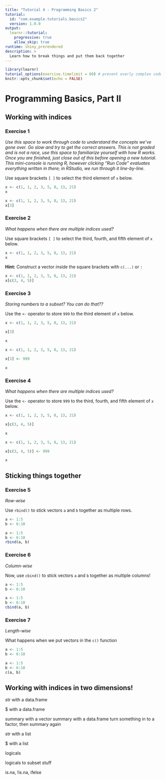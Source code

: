 ```yaml
---
title: "Tutorial 4 - Programming Basics 2"
tutorial:
  id: "com.example.tutorials.basics2"
  version: 1.0.0
output: 
  learnr::tutorial:
    progressive: true
    allow_skip: true
runtime: shiny_prerendered
description: >
  Learn how to break things and put them back together
---
```


```r
library(learnr)
tutorial_options(exercise.timelimit = 60) # prevent overly complex code from running
knitr::opts_chunk$set(echo = FALSE)
```

# Programming Basics, Part II

## Working with indices 

### Exercise 1 {data-allow-skip=TRUE}

*Use this space to work through code to understand the concepts we've gone over. Go slow and try to get the correct answers. This is not graded and is not a race, use this space to familiarize yourself with how R works. Once you are finished, just close out of this before opening a new tutorial.*
*This mini-console is running R, however clicking "Run Code" evaluates everything written in there; in RStudio, we run through it line-by-line.*

Use square brackets `[ ]` to select the third element of `x` below.

```r
x <- c(1, 1, 2, 3, 5, 8, 13, 21)
x
```

```r
x <- c(1, 1, 2, 3, 5, 8, 13, 21)
x[3]
```

### Exercise 2 {data-allow-skip=TRUE}

*What happens when there are multiple indices used?*

Use square brackets `[ ]` to select the third, fourth, and fifth element of `x` below.

```r
x <- c(1, 1, 2, 3, 5, 8, 13, 21)
x
```

<div id="x2-hint">
**Hint:** Construct a vector _inside_ the square brackets with `c(...)` or `:`
</div>

```r
x <- c(1, 1, 2, 3, 5, 8, 13, 21)
x[c(3, 4, 5)]
```

### Exercise 3 {data-allow-skip=TRUE}

*Storing numbers to a subset?  You can do that??*

Use the `<-` operator to store `999` to the third element of `x` below.

```r
x <- c(1, 1, 2, 3, 5, 8, 13, 21)

x[3]

x
```

```r
x <- c(1, 1, 2, 3, 5, 8, 13, 21)

x[3] <- 999

x
```

### Exercise 4 {data-allow-skip=TRUE}

*What happens when there are multiple indices used?*

Use the `<-` operator to store `999` to the third, fourth, and fifth element of `x` below.

```r
x <- c(1, 1, 2, 3, 5, 8, 13, 21)

x[c(3, 4, 5)] 

x
```

```r
x <- c(1, 1, 2, 3, 5, 8, 13, 21)

x[c(3, 4, 5)] <- 999

x
```


## Sticking things together

### Exercise 5 {data-allow-skip=TRUE}

*Row-wise*

Use `rbind()` to stick vectors `a` and `b` together as multiple rows.

```r
a <- 1:5
b <- 6:10
```

```r
a <- 1:5
b <- 6:10
rbind(a, b)
```

### Exercise 6 {data-allow-skip=TRUE}

*Column-wise*

Now, use `cbind()` to stick vectors `a` and `b` together as multiple columns!

```r
a <- 1:5
b <- 6:10
```

```r
a <- 1:5
b <- 6:10
cbind(a, b)
```

### Exercise 7 {data-allow-skip=TRUE}

*Length-wise*

What happens when we put vectors in the `c()` function

```r
a <- 1:5
b <- 6:10
```

```r
a <- 1:5
b <- 6:10
c(a, b)
```


## Working with indices in two dimensions!


str with a data.frame

$ with a data.frame

summary with a vector
summary with a data.frame
turn something in to a factor, then summary again

str with a list

$ with a list


logicals

logicals to subset stuff

is.na, !is.na, ifelse
